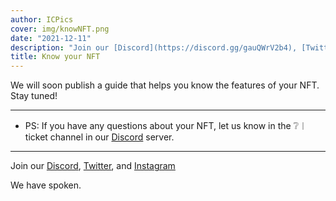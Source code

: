 ```yaml
---
author: ICPics
cover: img/knowNFT.png
date: "2021-12-11"
description: "Join our [Discord](https://discord.gg/gauQWrV2b4), [Twitter](https://twitter.com/ethnICPic), and [Instagram](https://www.instagram.com/ethnicpictures/)"
title: Know your NFT
---
```


We will soon publish a guide that helps you know the features of your NFT. Stay tuned!

---

- PS: If you have any questions about your NFT, let us know in the ❔︱ticket channel in our [Discord](https://discord.gg/gauQWrV2b4) server.

---

Join our [Discord](https://discord.gg/gauQWrV2b4), [Twitter](https://twitter.com/ethnICPic), and [Instagram](https://www.instagram.com/ethnicpictures/) 

We have spoken.
